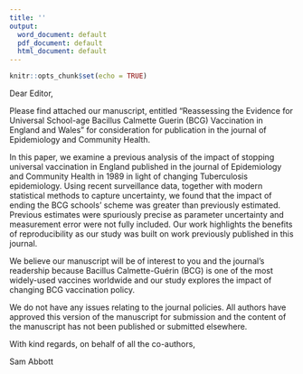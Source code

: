 ```yaml
---
title: ''
output:
  word_document: default
  pdf_document: default
  html_document: default
---
```


```r
knitr::opts_chunk$set(echo = TRUE)
```


Dear Editor,

Please find attached our manuscript, entitled “Reassessing the Evidence for Universal School-age Bacillus Calmette Guerin (BCG) Vaccination in England and Wales” for consideration for publication in the journal of Epidemiology and Community Health.

In this paper, we examine a previous analysis of the impact of stopping universal vaccination in England published in the journal of Epidemiology and Community Health in 1989 in light of changing Tuberculosis epidemiology. Using recent surveillance data, together with modern statistical methods to capture uncertainty, we found that the impact of ending the BCG schools’ scheme was greater than previously estimated. Previous estimates were spuriously precise as parameter uncertainty and measurement error were not fully included. Our work highlights the benefits of reproducibility as our study was built on work previously published in this journal. 

We believe our manuscript will be of interest to you and the journal’s readership because Bacillus Calmette-Guérin (BCG) is one of the most widely-used vaccines worldwide and our study explores the impact of changing BCG vaccination policy. 

We do not have any issues relating to the journal policies. All authors have approved this version of the manuscript for submission and the content of the manuscript has not been published or submitted elsewhere.

With kind regards, on behalf of all the co-authors,

Sam Abbott


